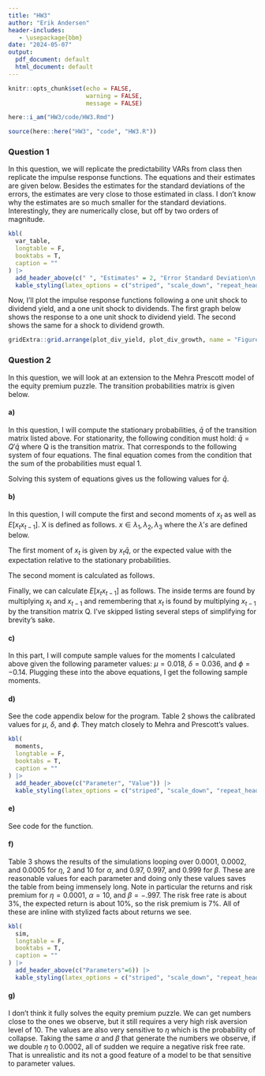 ```yaml
---
title: "HW3"
author: "Erik Andersen"
header-includes:
   - \usepackage{bbm}
date: "2024-05-07"
output:
  pdf_document: default
  html_document: default
---
```


```r
knitr::opts_chunk$set(echo = FALSE,
                      warning = FALSE,
                      message = FALSE)
```

```r
here::i_am("HW3/code/HW3.Rmd")
```

```r
source(here::here("HW3", "code", "HW3.R"))
```

### Question 1

In this question, we will replicate the predictability VARs from class then replicate the impulse response functions. The equations and their estimates are given below. Besides the estimates for the standard deviations of the errors, the estimates are very close to those estimated in class. I don't know why the estimates are so much smaller for the standard deviations. Interestingly, they are numerically close, but off by two orders of magnitude.

```{=tex}
\begin{align*}
  r_{t+1} &= b_r dp_t + e^r_{t+1}\\
  \Delta d_{t+1} &= b_d dp_t + e^d+{t+1}\\
  dp_{t+1} &= \Phi dp_t + e^{dp}_{t+1}
\end{align*}
```
```r
kbl(
  var_table,
  longtable = F,
  booktabs = T,
  caption = ""
) |> 
  add_header_above(c(" ", "Estimates" = 2, "Error Standard Deviation\n and Correlation"=3)) |> 
  kable_styling(latex_options = c("striped", "scale_down", "repeat_header", "hold_position"))

```

Now, I'll plot the impulse response functions following a one unit shock to dividend yield, and a one unit shock to dividends. The first graph below shows the response to a one unit shock to dividend yield. The second shows the same for a shock to dividend growth.

```r
gridExtra::grid.arrange(plot_div_yield, plot_div_growth, name = "Figure 1:")
```

### Question 2

In this question, we will look at an extension to the Mehra Prescott model of the equity premium puzzle. The transition probabilities matrix is given below.

```{=tex}
\begin{centering}
$\begin{bmatrix}
  \phi & 1-\phi - \eta & \eta \\
  1-\phi -\eta & \phi & \eta \\
  \frac{1}{2}x & \frac{1}{2} & 0
\end{bmatrix}$
\end{centering}
```
#### a)

In this question, I will compute the stationary probabilities, $\bar{q}$ of the transition matrix listed above. For stationarity, the following condition must hold: $\bar{q} = Q' \bar{q}$ where Q is the transition matrix. That corresponds to the following system of four equations. The final equation comes from the condition that the sum of the probabilities must equal 1.

```{=tex}
\begin{align*}
  q_1 &= \phi q_1 + (1-\phi-\eta)q_2 + \frac{1}{2}q_3\\
  q_2 &= (1-\phi-\eta)q_1 + \phi q_2 + \frac{1}{2}q_3\\
  q_3 &= \eta q_1 + \eta q_2\\
  1 &= q_1 + q_2 + q_3  
\end{align*}
```
Solving this system of equations gives us the following values for $\bar{q}$.

```{=tex}
\begin{align*}
  q_1 &= \frac{1}{2(1 + \eta)} \\
  q_2 &= \frac{1}{2(1 +\eta)} \\
  q_3 &= \frac{\eta}{1 + \eta}
\end{align*}
```
#### b)

In this question, I will compute the first and second moments of $x_t$ as well as $E[x_t x_{t-1}]$. X is defined as follows. $x \in {\lambda_1, \lambda_2, \lambda_3}$ where the $\lambda's$ are defined below.

```{=tex}
\begin{align*}
  \lambda_1 &= 1 + \mu + \delta \\
  \lambda_2 &= 1 + \mu - \delta \\
  \lambda_3 &= \frac{1 + \mu}{2}
\end{align*}
```
The first moment of $x_t$ is given by $x_t \bar{q}$, or the expected value with the expectation relative to the stationary probabilities.

```{=tex}
\begin{align*}
  E[x_t] = &\begin{bmatrix}
    1 + \mu + \delta & 1 + \mu - \delta & \frac{1+\mu}{2}
  \end{bmatrix}
  \begin{bmatrix}
    \frac{1}{2(1+\eta)}\\
    \frac{1}{2(1+\eta)}\\
    \frac{\eta}{1 + \eta}
  \end{bmatrix}\\
 =&\frac{1}{2(1+\eta)}2(1 + \mu) + \frac{\eta}{1 + \eta}\frac{1+\mu}{2}  \\
 =&\frac{(2+\eta)(1+\mu)}{2(1+\eta)}
\end{align*}
```
The second moment is calculated as follows.

```{=tex}
\begin{align*}
  E[x_t^2] = &\begin{bmatrix}
    (1 + \mu + \delta)^2 & (1 + \mu - \delta)^2 & (\frac{1+\mu}{2})^2
  \end{bmatrix}
  \begin{bmatrix}
    \frac{1}{2(1+\eta)}\\
    \frac{1}{2(1+\eta)}\\
    \frac{\eta}{1 + \eta}
  \end{bmatrix}\\
 =&\frac{1}{2(1+\eta)}(2(1+\mu)^2 + 2\delta^2) + \frac{\eta}{1 + \eta}\frac{(1+\mu)^2}{4} 
\end{align*}0
```
Finally, we can calculate $E[x_t x_{t-1}]$ as follows. The inside terms are found by multiplying $x_t$ and $x_{t-1}$ and remembering that $x_t$ is found by multiplying $x_{t-1}$ by the transition matrix Q. I've skipped listing several steps of simplifying for brevity's sake.

```{=tex}
\begin{align*}
  E[x_tx_{t-1}] &= \frac{1}{2(1+\eta)}(\lambda_1^2\phi + \lambda_1\lambda_2(1 - \phi - \eta) + \lambda_1\lambda_3\eta + \lambda_2\lambda_1(1-\phi - \eta) + \lambda_2^2\phi + \lambda_2\lambda_3\eta) + \frac{\eta}{1+\eta}(\lambda_3\lambda_1\frac{1}{2} + \lambda_2\lambda_3\frac{1}{2}\\
  &= \frac{1}{1+\eta}(1+\mu)^2 + \frac{2\phi + \eta - 1}{1 + \eta}\delta^2
\end{align*}
```
#### c)

In this part, I will compute sample values for the moments I calculated above given the following parameter values: $\mu = 0.018$, $\delta = 0.036$, and $\phi = -0.14$. Plugging these into the above equations, I get the following sample moments.

```{=tex}
\begin{align*}
  E[x_t] &= 1.018\\
  E[x_t^2] &= 1.037i\\
  E[x_tx_{t-1}] &= 1.036
\end{align*}
```
#### d)

See the code appendix below for the program. Table 2 shows the calibrated values for $\mu$, $\delta$, and $\phi$. They match closely to Mehra and Prescott's values.

```r
kbl(
  moments,
  longtable = F,
  booktabs = T,
  caption = ""
) |>
  add_header_above(c("Parameter", "Value")) |> 
  kable_styling(latex_options = c("striped", "scale_down", "repeat_header", "hold_position"))
```

#### e)

See code for the function.

#### f)

Table 3 shows the results of the simulations looping over 0.0001, 0.0002, and 0.0005 for $\eta$, 2 and 10 for $\alpha$, and 0.97, 0.997, and 0.999 for $\beta$. These are reasonable values for each parameter and doing only these values saves the table from being immensely long. Note in particular the returns and risk premium for $\eta = 0.0001$, $\alpha = 10$, and $\beta = -.997$. The risk free rate is about 3%, the expected return is about 10%, so the risk premium is 7%. All of these are inline with stylized facts about returns we see.

```r
kbl(
  sim,
  longtable = F,
  booktabs = T,
  caption = ""
) |>
  add_header_above(c("Parameters"=6)) |> 
  kable_styling(latex_options = c("striped", "scale_down", "repeat_header", "hold_position"))
```

#### g)

I don't think it fully solves the equity premium puzzle. We can get numbers close to the ones we observe, but it still requires a very high risk aversion level of 10. The values are also very sensitive to $\eta$ which is the probability of collapse. Taking the same $\alpha$ and $\beta$ that generate the numbers we observe, if we double $\eta$ to 0.0002, all of sudden we require a negative risk free rate. That is unrealistic and its not a good feature of a model to be that sensitive to parameter values.
